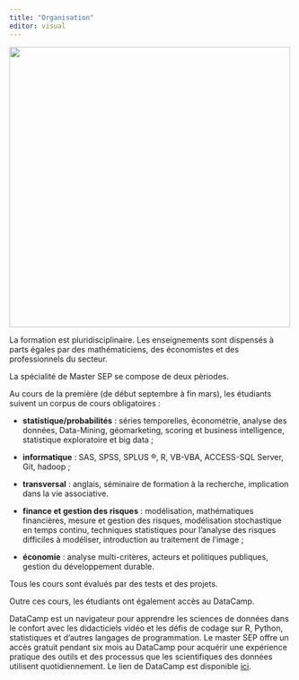 ```yaml
---
title: "Organisation"
editor: visual
---
```


![](Images/enseignement-distance-removebg-preview.png){fig-align="center" width="500"}

La formation est pluridisciplinaire. Les enseignements sont dispensés à parts égales par des mathématiciens, des économistes et des professionnels du secteur.

La spécialité de Master SEP se compose de deux pèriodes.

Au cours de la première (de début septembre à fin mars), les étudiants suivent un corpus de cours obligatoires :

-   **statistique/probabilités** : séries temporelles, économétrie, analyse des données, Data-Mining, géomarketing, scoring et business intelligence, statistique exploratoire et big data ;

-   **informatique** : SAS, SPSS, SPLUS ®, R, VB-VBA, ACCESS-SQL Server, Git, hadoop ;

-   **transversal** : anglais, séminaire de formation à la recherche, implication dans la vie associative.

-   **finance et gestion des risques** : modélisation, mathématiques financières, mesure et gestion des risques, modélisation stochastique en temps continu, techniques statistiques pour l'analyse des risques difficiles à modéliser, introduction au traitement de l'image ;

-   **économie** : analyse multi-critères, acteurs et politiques publiques, gestion du développement durable.

Tous les cours sont évalués par des tests et des projets.

Outre ces cours, les étudiants ont également accès au DataCamp.

DataCamp est un navigateur pour apprendre les sciences de données dans le confort avec les didacticiels vidéo et les défis de codage sur R, Python, statistiques et d'autres langages de programmation. Le master SEP offre un accès gratuit pendant six mois au DataCamp pour acquérir une expérience pratique des outils et des processus que les scientifiques des données utilisent quotidiennement. Le lien de DataCamp est disponible [ici](http://www.datacamp.com/).
